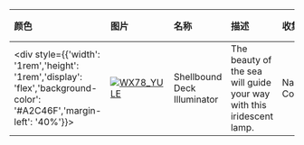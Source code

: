 | 颜色                                                                                                                        | 图片                                                                                                                                                                 | 名称                    | 描述                                                              | 收集             | 品质    | 交易 |
| :-------------------------------------------------------------------------------------------------------------------------- | :------------------------------------------------------------------------------------------------------------------------------------------------------------------- | :---------------------- | :---------------------------------------------------------------- | :--------------- | :------ | :--- |
| <div style={{'width': '1rem','height': '1rem','display': 'flex','background-color': '#A2C46F','margin-left': '40%'}}></div> | [![WX78_YULE](https://items.kleientertainment.com/images/DST/MASTUPGRADELAMP_NAUTICAL/small)](https://items.kleientertainment.com/images/DST/MASTUPGRADELAMP_NAUTICAL/small)                                           | Shellbound Deck Illuminator               | The beauty of the sea will guide your way with this iridescent lamp.                                                                                                                                                                                                                                                                       | Nautical Collection             | Loyal                    | 否   |
